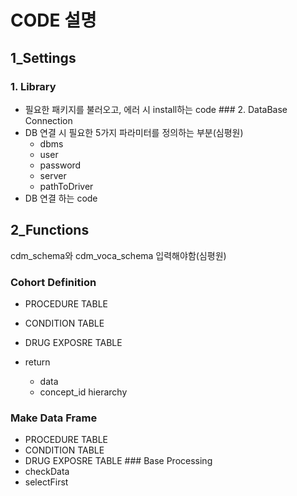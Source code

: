 # CODE 설명

## 1_Settings

### 1. Library

-   필요한 패키지를 불러오고, 에러 시 install하는 code \### 2. DataBase Connection
-   DB 연결 시 필요한 5가지 파라미터를 정의하는 부분(심평원)
    -   dbms
    -   user
    -   password
    -   server
    -   pathToDriver
-   DB 연결 하는 code

## 2_Functions

| cdm_schema와 cdm_voca_schema 입력해야함(심평원)

### Cohort Definition

-   PROCEDURE TABLE

-   CONDITION TABLE

-   DRUG EXPOSRE TABLE

-   return

    -   data
    -   concept_id hierarchy

### Make Data Frame

-   PROCEDURE TABLE
-   CONDITION TABLE
-   DRUG EXPOSRE TABLE \### Base Processing
-   checkData
-   selectFirst
